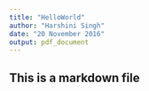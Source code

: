 ```yaml
---
title: "HelloWorld"
author: "Harshini Singh"
date: "20 November 2016"
output: pdf_document
---
```


## This is a markdown file 


